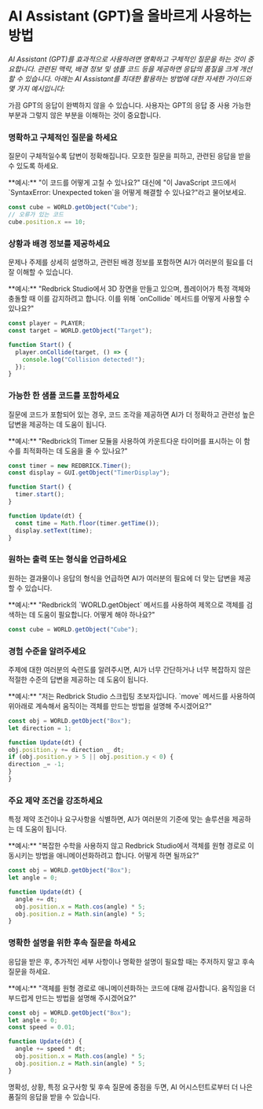 
# AI Assistant (GPT)을 올바르게 사용하는 방법

_AI Assistant (GPT)를 효과적으로 사용하려면 명확하고 구체적인 질문을 하는 것이 중요합니다. 관련된 맥락, 배경 정보 및 샘플 코드 등을 제공하면 응답의 품질을 크게 개선할 수 있습니다. 아래는 AI Assistant를 최대한 활용하는 방법에 대한 자세한 가이드와 몇 가지 예시입니다:_

<Callout type="warning">
  가끔 GPT의 응답이 완벽하지 않을 수 있습니다. 사용자는 GPT의 응답 중 사용
  가능한 부분과 그렇지 않은 부분을 이해하는 것이 중요합니다.
</Callout>

<Steps>

### 명확하고 구체적인 질문을 하세요

질문이 구체적일수록 답변이 정확해집니다. 모호한 질문을 피하고, 관련된 응답을 받을 수 있도록 하세요.

<Callout> 
**예시:** "이 코드를 어떻게 고칠 수 있나요?" 대신에 "이 JavaScript 코드에서 `SyntaxError: Unexpected token`을 어떻게 해결할 수 있나요?"라고 물어보세요.

```js
const cube = WORLD.getObject("Cube");
// 오류가 있는 코드
cube.position.x == 10;
```

</Callout>

### 상황과 배경 정보를 제공하세요

문제나 주제를 상세히 설명하고, 관련된 배경 정보를 포함하면 AI가 여러분의 필요를 더 잘 이해할 수 있습니다.

<Callout> 
   **예시:** "Redbrick Studio에서 3D 장면을 만들고 있으며, 플레이어가 특정 객체와 충돌할 때 이를 감지하려고 합니다. 이를 위해 `onCollide` 메서드를 어떻게 사용할 수 있나요?"

```js
const player = PLAYER;
const target = WORLD.getObject("Target");

function Start() {
  player.onCollide(target, () => {
    console.log("Collision detected!");
  });
}
```

</Callout>

### 가능한 한 샘플 코드를 포함하세요

질문에 코드가 포함되어 있는 경우, 코드 조각을 제공하면 AI가 더 정확하고 관련성 높은 답변을 제공하는 데 도움이 됩니다.

<Callout> 
**예시:** "Redbrick의 Timer 모듈을 사용하여 카운트다운 타이머를 표시하는 이 함수를 최적화하는 데 도움을 줄 수 있나요?"

```js
const timer = new REDBRICK.Timer();
const display = GUI.getObject("TimerDisplay");

function Start() {
  timer.start();
}

function Update(dt) {
  const time = Math.floor(timer.getTime());
  display.setText(time);
}
```

</Callout>

### 원하는 출력 또는 형식을 언급하세요

원하는 결과물이나 응답의 형식을 언급하면 AI가 여러분의 필요에 더 맞는 답변을 제공할 수 있습니다.

<Callout> 
**예시:** "Redbrick의 `WORLD.getObject` 메서드를 사용하여 제목으로 객체를 검색하는 데 도움이 필요합니다. 어떻게 해야 하나요?"

```js
const cube = WORLD.getObject("Cube");
```

</Callout>

### 경험 수준을 알려주세요

주제에 대한 여러분의 숙련도를 알려주시면, AI가 너무 간단하거나 너무 복잡하지 않은 적절한 수준의 답변을 제공하는 데 도움이 됩니다.

<Callout> 
**예시:** "저는 Redbrick Studio 스크립팅 초보자입니다. `move` 메서드를 사용하여 위아래로 계속해서 움직이는 객체를 만드는 방법을 설명해 주시겠어요?"

```js
const obj = WORLD.getObject("Box");
let direction = 1;

function Update(dt) {
obj.position.y += direction _ dt;
if (obj.position.y > 5 || obj.position.y < 0) {
direction _= -1;
}
}

```

</Callout>

### 주요 제약 조건을 강조하세요

특정 제약 조건이나 요구사항을 식별하면, AI가 여러분의 기준에 맞는 솔루션을 제공하는 데 도움이 됩니다.

<Callout> 
**예시:** "복잡한 수학을 사용하지 않고 Redbrick Studio에서 객체를 원형 경로로 이동시키는 방법을 애니메이션화하려고 합니다. 어떻게 하면 될까요?"

```js
const obj = WORLD.getObject("Box");
let angle = 0;

function Update(dt) {
  angle += dt;
  obj.position.x = Math.cos(angle) * 5;
  obj.position.z = Math.sin(angle) * 5;
}
```

</Callout>

### 명확한 설명을 위한 후속 질문을 하세요

응답을 받은 후, 추가적인 세부 사항이나 명확한 설명이 필요할 때는 주저하지 말고 후속 질문을 하세요.

<Callout> 
**예시:** "객체를 원형 경로로 애니메이션화하는 코드에 대해 감사합니다. 움직임을 더 부드럽게 만드는 방법을 설명해 주시겠어요?"

```js
const obj = WORLD.getObject("Box");
let angle = 0;
const speed = 0.01;

function Update(dt) {
  angle += speed * dt;
  obj.position.x = Math.cos(angle) * 5;
  obj.position.z = Math.sin(angle) * 5;
}
```

</Callout>

</Steps>

명확성, 상황, 특정 요구사항 및 후속 질문에 중점을 두면, AI 어시스턴트로부터 더 나은 품질의 응답을 받을 수 있습니다.
